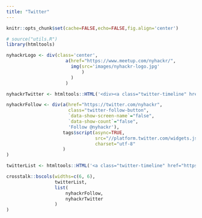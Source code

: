 ```yaml
---
title: "Twitter"
---
```


```r
knitr::opts_chunk$set(cache=FALSE,echo=FALSE,fig.align='center')
```

```r
# source("utils.R")
library(htmltools)
```

```r
nyhackrLogo <- div(class='center', 
                      a(href="https://www.meetup.com/nyhackr/", 
                        img(src='images/nyhackr-logo.jpg'
                            )
                        )
                      )
```

```r
nyhackrTwitter <- htmltools::HTML('<div><a class="twitter-timeline" href="https://twitter.com/nyhackr">Tweets by nyhackr</a><script async src="https://platform.twitter.com/widgets.js" charset="utf-8"></script></div>')

nyhackrFollow <- div(a(href="https://twitter.com/nyhackr", 
                       class="twitter-follow-button", 
                       `data-show-screen-name`="false", 
                       `data-show-count`="false", 
                       'Follow @nyhackr'),
                     tags$script(async=TRUE, 
                                 src="//platform.twitter.com/widgets.js", 
                                 charset="utf-8"
                     )
)

twitterList <- htmltools::HTML('<a class="twitter-timeline" href="https://twitter.com/nyhackr/lists/rstats">A Twitter List by nyhackr</a> <script async src="https://platform.twitter.com/widgets.js" charset="utf-8"></script>')
```


```r
crosstalk::bscols(widths=c(6, 6),
                  twitterList,
                  list(
                      nyhackrFollow,
                      nyhackrTwitter
                  )
)
```

